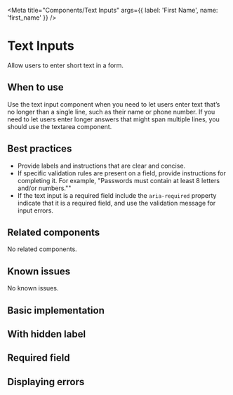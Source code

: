 
<Meta
  title="Components/Text Inputs"
  args={{
    label: 'First Name',
    name: 'first_name'
  }} />

# Text Inputs

Allow users to enter short text in a form.

## When to use

Use the text input component when you need to let users enter text that’s no
longer than a single line, such as their name or phone number. If you need to
let users enter longer answers that might span multiple lines, you should use
the textarea component.

## Best practices

- Provide labels and instructions that are clear and concise.
- If specific validation rules are present on a field, provide instructions for
  completing it. For example, "Passwords must contain at least 8 letters and/or numbers.""
- If the text input is a required field include the `aria-required` property indicate
  that it is a required field, and use the validation message for input errors.

## Related components

No related components.

## Known issues

No known issues.

## Basic implementation

<Story story={stories.basic} />

## With hidden label

<Story story={stories.hideLabel} />

## Required field

<Story story={stories.required} />

## Displaying errors

<Story story={stories.withError} />
